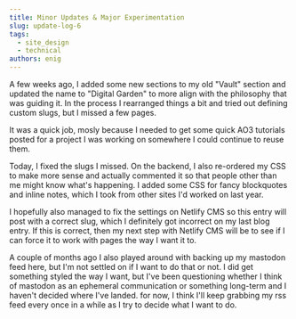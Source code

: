 ```yaml
---
title: Minor Updates & Major Experimentation
slug: update-log-6
tags:
  - site_design
  - technical
authors: enig
---
```

A few weeks ago, I added some new sections to my old "Vault" section and updated the name to "Digital Garden" to more align with the philosophy that was guiding it. In the process I rearranged things a bit and tried out defining custom slugs, but I missed a few pages.

It was a quick job, mosly because I needed to get some quick AO3 tutorials posted for a project I was working on somewhere I could continue to reuse them.

Today, I fixed the slugs I missed. On the backend, I also re-ordered my CSS to make more sense and actually commented it so that people other than me might know what's happening. I added some CSS for fancy blockquotes and inline notes, which I took from other sites I'd worked on last year.

I hopefully also managed to fix the settings on Netlify CMS so this entry will post with a correct slug, which I definitely got incorrect on my last blog entry. If this is correct, then my next step with Netlify CMS will be to see if I can force it to work with pages the way I want it to.

A couple of months ago I also played around with backing up my mastodon feed here, but I'm not settled on if I want to do that or not. I did get something styled the way I want, but I've been questioning whether I think of mastodon as an ephemeral communication or something long-term and I haven't decided where I've landed. for now, I think I'll keep grabbing my rss feed every once in a while as I try to decide what I want to do.